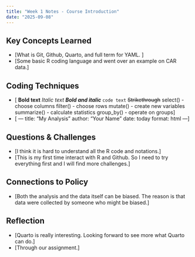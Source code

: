 ```yaml
---
title: "Week 1 Notes - Course Introduction"
date: "2025-09-08"
---
```


## Key Concepts Learned
- [What is Git, Github, Quarto, and full term for YAML. ]
- [Some basic R coding language and went over an example on CAR data.]

## Coding Techniques
- [ **Bold text**
    *Italic text*
    ***Bold and italic***
    `code text`
    ~~Strikethrough~~
    select() - choose columns
    filter() - choose rows
    mutate() - create new variables
    summarize() - calculate statistics
    group_by() - operate on groups]
- [ ---
    title: "My Analysis" 
    author: "Your Name"
    date: today
    format: html
    ---]

## Questions & Challenges
- [I think it is hard to understand all the R code and notations.]
- [This is my first time interact with R and Github. So I need to try everything first and I will find more challenges.]

## Connections to Policy
- [Both the analysis and the data itself can be biased. The reason is that data were collected by someone who might be biased.]

## Reflection
- [Quarto is really interesting. Looking forward to see more what Quarto can do.]
- [Through our assignment.]
